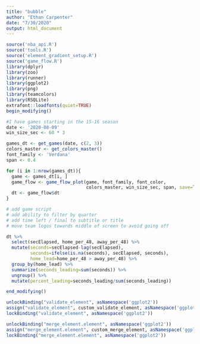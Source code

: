 ```yaml
---
title: "bubble"
author: "Ethan Carpenter"
date: "7/30/2020"
output: html_document
---
```


```r
source('nba_api.R')
source('tools.R')
source('element_gradient_setup.R')
source('game_flow.R')
library(dplyr)
library(zoo)
library(runner)
library(ggplot2)
library(png)
library(teamcolors)
library(RSQLite)
extrafont::loadfonts(quiet=TRUE)
begin_modifying()
```

```r
#I have games starting in the 15-16 season
date <- '2020-08-09'
win_size_sec <- 60 * 3

games_dt <- get_games(date, c(2, 3))
colors_master <- get_colors_master()
font_family <- 'Verdana'
span <- 0.4

for (i in 1:nrow(games_dt)){
  game <- games_dt[i, ]
  game_flow <- game_flow_plot(game, font_family, font_color, 
                              colors_master, win_size_sec, span, save=TRUE, show=TRUE)
  dt <- game_flow$dt
}

# add game script
# add ability to filter by quarter
# add time left / final to subtitle or title
# move team logos towards middle of screen to avoid going off
```
```r
dt %>%
  select(secElapsed, home_per_48, away_per_48) %>%
  mutate(seconds=secElapsed-lag(secElapsed),
         seconds=ifelse(is.na(seconds), secElapsed, seconds),
         home_lead=home_per_48 > away_per_48) %>%
  group_by(home_lead) %>%
  summarize(seconds_leading=sum(seconds)) %>%
  ungroup() %>%
  mutate(percent_leading=seconds_leading/sum(seconds_leading))
```

```r
end_modifying()
```

```r
unlockBinding("validate_element", asNamespace('ggplot2'))
assign("validate_element", custom_validate_element, asNamespace('ggplot2'))
lockBinding("validate_element", asNamespace('ggplot2'))

unlockBinding("merge_element.element", asNamespace('ggplot2'))
assign("merge_element.element", custom_merge_element, asNamespace('ggplot2'))
lockBinding("merge_element.element", asNamespace('ggplot2'))
```

